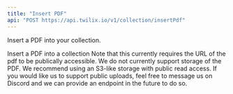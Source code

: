 ```yaml
---
title: "Insert PDF"
api: "POST https://api.twilix.io/v1/collection/insertPdf"
---
```


Insert a PDF into your collection.

<Snippet file="param-collection.mdx" />

<ParamField body="url" type="string">
  Insert a PDF into a collection
</ParamField>

<Note>
Note that this currently requires the URL of the pdf to be publically accessible. We do not currently support storage of the PDF. 
We recommend using an S3-like storage with public read access. If you would like us to support public uploads, feel free to message us on
Discord and we can provide an endpoint in the future to do so.
</Note>

<Snippet file="header-application-type.mdx" />
